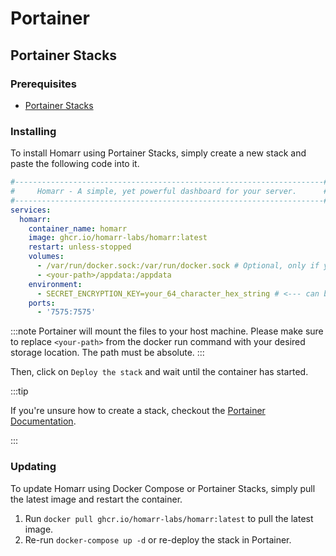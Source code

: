 # Portainer
## Portainer Stacks
### Prerequisites

- [Portainer Stacks](https://www.portainer.io/blog/stacks-docker-compose-the-portainer-way)

### Installing

To install Homarr using Portainer Stacks, simply create a new stack and paste the following code into it.

```yml title="docker-compose.yml"
#---------------------------------------------------------------------#
#     Homarr - A simple, yet powerful dashboard for your server.      #
#---------------------------------------------------------------------#
services:
  homarr:
    container_name: homarr
    image: ghcr.io/homarr-labs/homarr:latest
    restart: unless-stopped
    volumes:
      - /var/run/docker.sock:/var/run/docker.sock # Optional, only if you want docker integration
      - <your-path>/appdata:/appdata
    environment:
      - SECRET_ENCRYPTION_KEY=your_64_character_hex_string # <--- can be generated with `openssl rand -hex 32`
    ports:
      - '7575:7575'
```


:::note
Portainer will mount the files to your host machine. Please make sure to replace ``<your-path>`` from the docker run command with your desired storage location. The path must be absolute.
:::

Then, click on ``Deploy the stack`` and wait until the container has started.

:::tip

If you're unsure how to create a stack, checkout the [Portainer Documentation](https://docs.portainer.io/user/docker/stacks/add).

:::

### Updating

To update Homarr using Docker Compose or Portainer Stacks, simply pull the latest image and restart the container.

1. Run ``docker pull ghcr.io/homarr-labs/homarr:latest`` to pull the latest image.
2. Re-run ``docker-compose up -d`` or re-deploy the stack in Portainer.
